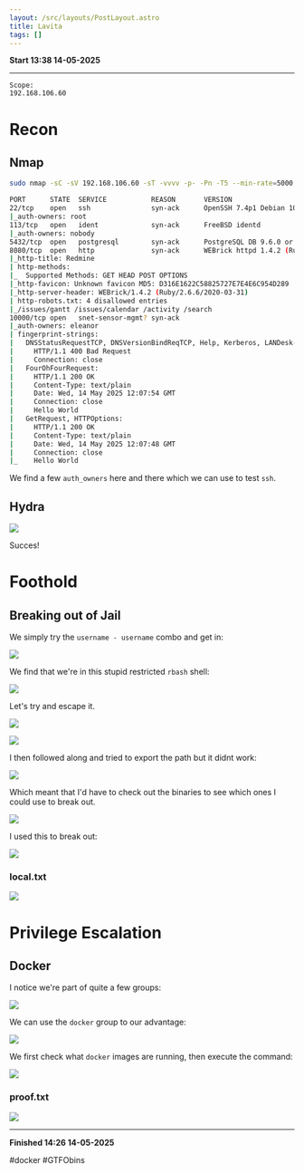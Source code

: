```yaml
---
layout: /src/layouts/PostLayout.astro
title: Lavita
tags: []
---
```

**Start 13:38 14-05-2025**

---
```
Scope:
192.168.106.60
```
# Recon

## Nmap

```bash
sudo nmap -sC -sV 192.168.106.60 -sT -vvvv -p- -Pn -T5 --min-rate=5000

PORT      STATE  SERVICE           REASON       VERSION
22/tcp    open   ssh               syn-ack      OpenSSH 7.4p1 Debian 10+deb9u7 (protocol 2.0)
|_auth-owners: root
113/tcp   open   ident             syn-ack      FreeBSD identd
|_auth-owners: nobody
5432/tcp  open   postgresql        syn-ack      PostgreSQL DB 9.6.0 or later
8080/tcp  open   http              syn-ack      WEBrick httpd 1.4.2 (Ruby 2.6.6 (2020-03-31))
|_http-title: Redmine
| http-methods: 
|_  Supported Methods: GET HEAD POST OPTIONS
|_http-favicon: Unknown favicon MD5: D316E1622C58825727E7E4E6C954D289
|_http-server-header: WEBrick/1.4.2 (Ruby/2.6.6/2020-03-31)
| http-robots.txt: 4 disallowed entries 
|_/issues/gantt /issues/calendar /activity /search
10000/tcp open   snet-sensor-mgmt? syn-ack
|_auth-owners: eleanor
| fingerprint-strings: 
|   DNSStatusRequestTCP, DNSVersionBindReqTCP, Help, Kerberos, LANDesk-RC, LDAPBindReq, LDAPSearchReq, LPDString, RPCCheck, RTSPRequest, SIPOptions, SMBProgNeg, SSLSessionReq, TLSSessionReq, TerminalServer, TerminalServerCookie, X11Probe: 
|     HTTP/1.1 400 Bad Request
|     Connection: close
|   FourOhFourRequest: 
|     HTTP/1.1 200 OK
|     Content-Type: text/plain
|     Date: Wed, 14 May 2025 12:07:54 GMT
|     Connection: close
|     Hello World
|   GetRequest, HTTPOptions: 
|     HTTP/1.1 200 OK
|     Content-Type: text/plain
|     Date: Wed, 14 May 2025 12:07:48 GMT
|     Connection: close
|_    Hello World
```

We find a few `auth_owners` here and there which we can use to test `ssh`.

## Hydra

![](../../../assets/0addf9ccd7b45aa1cf396bd3d42d0d75.png)

Succes!

# Foothold
## Breaking out of Jail

We simply try the `username - username` combo and get in:

![](../../../assets/d37ea51bd2c23d89e56b3a251f1fce8f.png)

We find that we're in this stupid restricted `rbash` shell:

![](../../../assets/6368082cc21b6d9907484c86e8e4acd6.png)

Let's try and escape it.

![](../../../assets/3990f7b322f4c57080db9f31e847f3e0.png)

![](../../../assets/1995e556cb19779f3aa0b7bb90c92638.png)

I then followed along and tried to export the path but it didnt work:

![](../../../assets/fa907ba24c82a9a68ceaa8bbdbf5f2e0.png)

Which meant that I'd have to check out the binaries to see which ones I could use to break out.

![](../../../assets/f205feb9bb43203d1b619d822ac7700d.png)

I used this to break out:

![](../../../assets/0198f488372ef9349fb487fff7e42382.png)

### local.txt

![](../../../assets/073443d915d2daf947751a2575d8748e.png)

# Privilege Escalation
## Docker 

I notice we're part of quite a few groups:

![](../../../assets/fc54facb815c4cadf5215fcd276f0821.png)

We can use the `docker` group to our advantage:

![](../../../assets/5c932aa3df9f6388097aadaa03330745.png)

We first check what `docker` images are running, then execute the command:

![](../../../assets/46ce57e23481f75ddd156cedaf8f7c3a.png)

### proof.txt

![](../../../assets/d1125613ebf79599cd8e2163313c5da1.png)

---

**Finished 14:26 14-05-2025**

[^Links]:  [[OSCP Prep]]

#docker #GTFObins 
